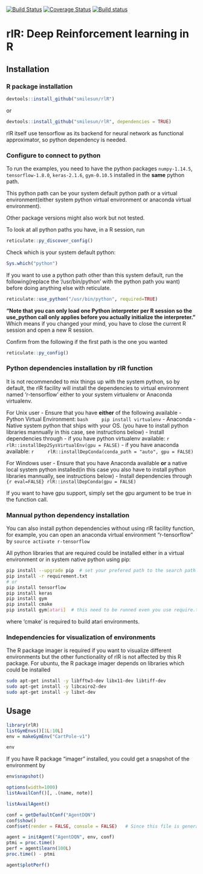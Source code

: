 [![Build Status](https://travis-ci.com/smilesun/rlR.svg?branch=master)](https://travis-ci.com/smilesun/rlR)
[![Coverage Status](https://coveralls.io/repos/github/smilesun/rlR/badge.svg?branch=master)](https://coveralls.io/github/smilesun/rlR?branch=master)
[![Build status](https://ci.appveyor.com/api/projects/status/d0oyb358bh3e8r7r?svg=true)](https://ci.appveyor.com/project/smilesun/rlr)

# rlR: Deep Reinforcement learning in R

## Installation

### R package installation
```r
devtools::install_github("smilesun/rlR")
```
or 

```r
devtools::install_github("smilesun/rlR", dependencies = TRUE)
```

rlR itself use tensorflow as its backend for neural network as functional approximator, so python dependency is needed. 

### Configure to connect to python
To run the examples,  you need to have the python packages `numpy-1.14.5`, `tensorflow-1.8.0`, `keras-2.1.6`, `gym-0.10.5` installed in the **same** python path. 

This python path can be your system default python path or a virtual environment(either system python virtual environment or anaconda virtual environment).

Other package versions might also work but not tested.

To look at all python paths you have, in a R session, run
```r
reticulate::py_discover_config()
```

Check which is your system default python:
```r
Sys.which("python")
```

If you want to use a python path other than this system default, run the following(replace the '/usr/bin/python' with the python path you want) before doing anything else with reticulate.
```r
reticulate::use_python("/usr/bin/python", required=TRUE)
```
**"Note that you can only load one Python interpreter per R session so the use_python call only applies before you actually initialize the interpreter."** Which means if you changed your mind, you have to close the current R session and open a new R session.

Confirm from the following if the first path is the one you wanted
```r
reticulate::py_config()
```

### Python dependencies installation by rlR function
It is not recommended to mix things up with the system python, so by default, the rlR facility will install the dependencies to virtual environment named 'r-tensorflow' either to your system virtualenv or Anaconda virtualenv.

For Unix user
- Ensure that you have **either** of the following available
  - Python Virtual Environment: 
    ```bash
    pip install virtualenv
    ```
  - Anaconda
  - Native system  python that ships with your OS. (you have to install python libraries mannually in this case, see instructions below)
- Install dependencies through 
  - if you have python virtualenv available:
    ```r
    rlR::installDep2SysVirtualEnv(gpu = FALSE)
    ```
  - if you have anaconda available:
    ```r
    rlR::installDepConda(conda_path = "auto", gpu = FALSE)
    ```

For Windows user
- Ensure that you have Anaconda available **or** a native local system python installed(in this case you also have to install python libraries mannually, see instructions below)
- Install dependencies through `{r eval=FALSE} rlR::installDepConda(gpu = FALSE)` 

If you want to have gpu support, simply set the gpu argument to be true in the function call.

### Mannual python dependency installation
You can also install python dependencies without using rlR facility function, for example, you can open an anaconda virtual environment  "r-tensorflow" by `source activate r-tensorflow`

All python libraries that are required could be installed either in a virtual environment or in system native python using pip:

```bash
pip install --upgrade pip  # set your prefered path to the search path first
pip install -r requirement.txt
# or
pip install tensorflow
pip install keras
pip install gym
pip install cmake
pip install gym[atari]  # this need to be runned even you use require.txt for installation
```
where 'cmake' is required to build atari environments.

### Independencies for visualization of environments
The R package imager is required if you want to visualize different environments but the other functionality of rlR is not affected by this R package. For ubuntu, the R package imager depends on libraries which could be installed

```bash
sudo apt-get install -y libfftw3-dev libx11-dev libtiff-dev
sudo apt-get install -y libcairo2-dev
sudo apt-get install -y libxt-dev
```

## Usage
```r
library(rlR)
listGymEnvs()[1L:10L]
env = makeGymEnv("CartPole-v1")
```

```r
env
```



If you have R package "imager" installed, you could get a snapshot of the environment by
```r
env$snapshot()
```


```r
options(width=1000)
listAvailConf()[, .(name, note)]
```

```r
listAvailAgent()
```

```r
conf = getDefaultConf("AgentDQN")
conf$show()
conf$set(render = FALSE, console = FALSE)   # Since this file is generated by Rmarkdown, we do not want other output message to blur the markdown file. In practice, you could set any configuration at once by looking at listAvailConf
```

```r
agent = initAgent("AgentDQN", env, conf)
ptmi = proc.time()
perf = agent$learn(100L)  
proc.time() - ptmi
```

```r
agent$plotPerf()
```
